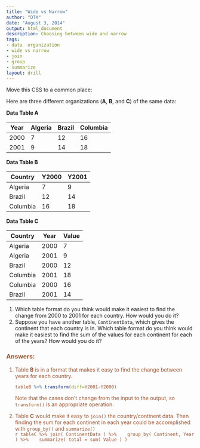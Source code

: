 ```yaml
---
title: "Wide vs Narrow"
author: "DTK"
date: "August 3, 2014"
output: html_document
description: Choosing between wide and narrow
tags: 
- data  organization
- wide vs narrow
- join
- group
- summarize
layout: drill
---
```



Move this CSS to a common place:

<style>
.answers {color: sienna;}
</style>

Here are three different organizations (**A**, **B**, and **C**)
of the same data:

**Data Table A**

Year | Algeria | Brazil | Columbia
-----|---------|--------|---------
2000 | 7       | 12     | 16
2001 | 9       | 14     | 18

**Data Table B**

Country | Y2000 | Y2001
--------|-------|------
Algeria | 7     | 9
Brazil  | 12    | 14
Columbia| 16    | 18

**Data Table C**

Country | Year | Value
--------|------|-----
Algeria | 2000 | 7
Algeria | 2001 | 9
Brazil  | 2000 | 12
Columbia| 2001 | 18
Columbia| 2000 | 16
Brazil  | 2001 | 14

1. Which table format do you think would make it easiest to find the change from 2000 to 2001 for each country. How would you do it?
#. Suppose you have another table, `ContinentData`, which gives the continent that each country is in. Which table format do you think would make it easiest to find the sum of the values for each continent for each of the years?  How would you do it?

  
<div class="answers">

### Answers:

1. Table **B** is in a format that makes it easy to find the change between years for each country.

    ```r
tableB %>% transform(diff=Y2001-Y2000)
```
    Note that the cases don't change from the input to the output, so `transform()` is an appropriate operation.
#. Table **C** would make it easy to `join()` the country/continent data.  Then finding the sum for each continent in each year could be accomplished with `group_by()` and `summarize()`  
    ```r
tableC %>% join( ContinentData ) %>% 
  group_by( Continent, Year ) %>% 
  summarize( total = sum( Value ) )
  ```
</div>
